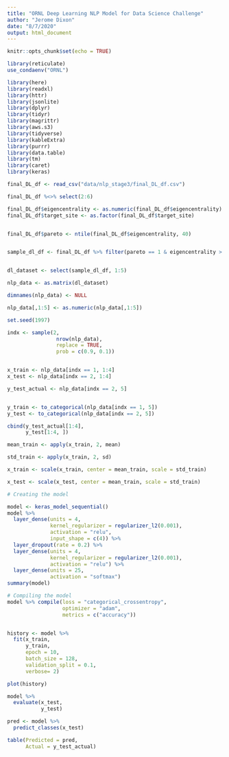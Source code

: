 ---
title: "ORNL Deep Learning NLP Model for Data Science Challenge"
author: "Jerome Dixon"
date: "8/7/2020"
output: html_document
---

```{r setup, include=FALSE}
knitr::opts_chunk$set(echo = TRUE)
```

```{r}

library(reticulate)
use_condaenv("ORNL")

```


```{r}

library(here)
library(readxl)
library(httr)
library(jsonlite)
library(dplyr)
library(tidyr)
library(magrittr)
library(aws.s3)
library(tidyverse)
library(kableExtra)
library(purrr)
library(data.table)
library(tm)
library(caret)
library(keras)

```


```{r Import DL dataset}


final_DL_df <- read_csv("data/nlp_stage3/final_DL_df.csv")

final_DL_df %<>% select(2:6)


```



```{r Shrink Dataset}

final_DL_df$eigencentrality <- as.numeric(final_DL_df$eigencentrality)
final_DL_df$target_site <- as.factor(final_DL_df$target_site)


final_DL_df$pareto <- ntile(final_DL_df$eigencentrality, 40)  


sample_dl_df <- final_DL_df %>% filter(pareto == 1 & eigencentrality > 0)


dl_dataset <- select(sample_dl_df, 1:5)


```



```{r Transform to Matrix}

nlp_data <- as.matrix(dl_dataset)

dimnames(nlp_data) <- NULL

nlp_data[,1:5] <- as.numeric(nlp_data[,1:5])


```


```{r Test and Training Splits}

set.seed(1997)

indx <- sample(2,
                nrow(nlp_data),
                replace = TRUE,
                prob = c(0.9, 0.1))


x_train <- nlp_data[indx == 1, 1:4]
x_test <- nlp_data[indx == 2, 1:4]

y_test_actual <- nlp_data[indx == 2, 5]


y_train <- to_categorical(nlp_data[indx == 1, 5])
y_test <- to_categorical(nlp_data[indx == 2, 5])


```




```{r}

cbind(y_test_actual[1:4],
      y_test[1:4, ])


```




```{r Scale Features}

mean_train <- apply(x_train, 2, mean)

std_train <- apply(x_train, 2, sd)

x_train <- scale(x_train, center = mean_train, scale = std_train)

x_test <- scale(x_test, center = mean_train, scale = std_train)


```


```{r}

# Creating the model

model <- keras_model_sequential()
model %>% 
  layer_dense(units = 4,
              kernel_regularizer = regularizer_l2(0.001),
              activation = "relu",
              input_shape = c(4)) %>% 
  layer_dropout(rate = 0.2) %>% 
  layer_dense(units = 4,
              kernel_regularizer = regularizer_l2(0.001),
              activation = "relu") %>% 
  layer_dense(units = 25,
              activation = "softmax")
summary(model)


```


```{r}

# Compiling the model
model %>% compile(loss = "categorical_crossentropy",
                  optimizer = "adam",
                  metrics = c("accuracy"))



```



```{r}


history <- model %>% 
  fit(x_train,
      y_train,
      epoch = 10,
      batch_size = 128,
      validation_split = 0.1,
      verbose= 2)


```


```{r}

plot(history)

```


```{r}

model %>% 
  evaluate(x_test,
           y_test)


```




```{r}


pred <- model %>% 
  predict_classes(x_test)

table(Predicted = pred,
      Actual = y_test_actual)



```



